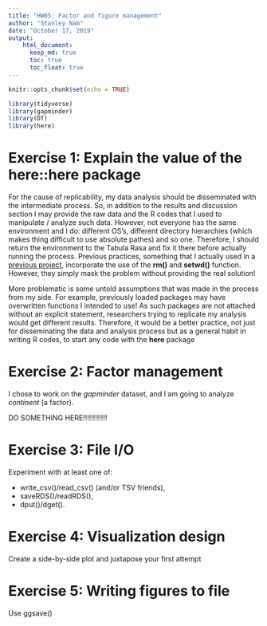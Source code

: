 ```yaml
---
title: "HW05: Factor and figure management"
author: "Stanley Nam"
date: "October 17, 2019"
output: 
    html_document:
      keep_md: true
      toc: true
      toc_float: true
---
```


```r
knitr::opts_chunk$set(echo = TRUE)
```

```r
library(tidyverse)
library(gapminder)
library(DT)
library(here)
```


# Exercise 1: Explain the value of the here::here package

For the cause of replicability, my data analysis should be disseminated with the intermediate process. So, in addition to the results and discussion section I may provide the raw data and the R codes that I used to manipulate / analyze such data. However, not everyone has the same environment and I do: different OS's, different directory hierarchies (which makes thing difficult to use absolute pathes) and so one. Therefore, I should return the environment to the Tabula Rasa and fix it there before actually running the process. Previous practices, something that I actually used in a [previous project](), incorporate the use of the **rm()** and **setwd()** function. However, they simply mask the problem without providing the real solution! 

More problematic is some untold assumptions that was made in the process from my side. For example, previously loaded packages may have overwritten functions I intended to use! As such packages are not attached without an explicit statement, researchers trying to replicate my analysis would get different results. Therefore, it would be a better practice, not just for disseminating the data and analysis process but as a general habit in writing R codes, to start any code with the  **here** package

# Exercise 2: Factor management

I chose to work on the *gapminder* dataset, and I am going to analyze *continent* (a factor).

DO SOMETHING HERE!!!!!!!!!!!!

# Exercise 3: File I/O
Experiment with at least one of:

- write_csv()/read_csv() (and/or TSV friends),
- saveRDS()/readRDS(),
- dput()/dget().


# Exercise 4: Visualization design

Create a side-by-side plot and juxtapose your first attempt

# Exercise 5: Writing figures to file

Use ggsave()
